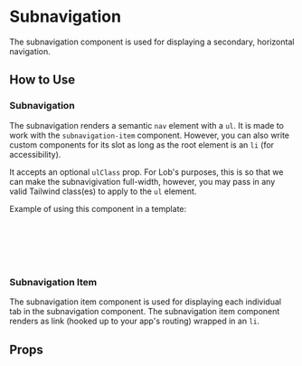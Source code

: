 
<Meta of={SubnavigationStories} />

# Subnavigation

The subnavigation component is used for displaying a secondary, horizontal navigation.

<Canvas of={Primary} />

## How to Use

### Subnavigation

The subnavigation renders a semantic `nav` element with a `ul`. It is made to work with the `subnavigation-item` component. However, you can also write custom components for its slot as long as the root element is an `li` (for accessibility).

It accepts an optional `ulClass` prop. For Lob's purposes, this is so that we can make the subnavigivation full-width, however, you may pass in any valid Tailwind class(es) to apply to the `ul` element.

Example of using this component in a template:

```html
<subnavigation>
  <subnavigation-item title="Account" to="/account" />
  <subnavigation-item title="API Keys" to="/api-keys" />
  <subnavigation-item title="Payment" to="/payment" />
</subnavigation>
```

### Subnavigation Item

The subnavigation item component is used for displaying each individual tab in the subnavigation component. The subnavigation item component renders as link (hooked up to your app's routing) wrapped in an `li`.

## Props

<ArgTypes story={PRIMARY_STORY} />
